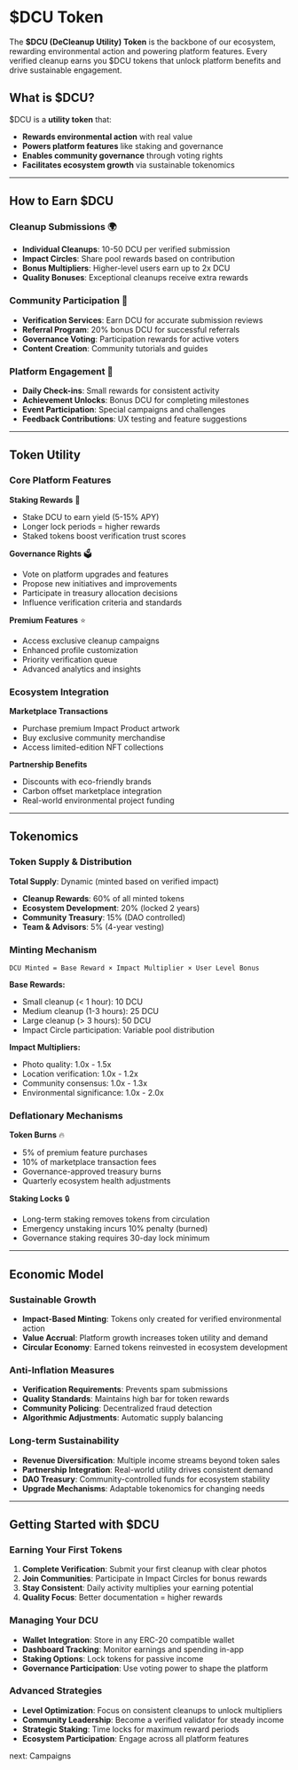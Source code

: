 # $DCU Token

The **$DCU (DeCleanup Utility) Token** is the backbone of our ecosystem, rewarding environmental action and powering platform features. Every verified cleanup earns you $DCU tokens that unlock platform benefits and drive sustainable engagement.

## What is $DCU?

$DCU is a **utility token** that:
- **Rewards environmental action** with real value
- **Powers platform features** like staking and governance
- **Enables community governance** through voting rights
- **Facilitates ecosystem growth** via sustainable tokenomics

---

## How to Earn $DCU

### **Cleanup Submissions** 🌍
- **Individual Cleanups**: 10-50 DCU per verified submission
- **Impact Circles**: Share pool rewards based on contribution
- **Bonus Multipliers**: Higher-level users earn up to 2x DCU
- **Quality Bonuses**: Exceptional cleanups receive extra rewards

### **Community Participation** 🤝
- **Verification Services**: Earn DCU for accurate submission reviews
- **Referral Program**: 20% bonus DCU for successful referrals
- **Governance Voting**: Participation rewards for active voters
- **Content Creation**: Community tutorials and guides

### **Platform Engagement** 📱
- **Daily Check-ins**: Small rewards for consistent activity
- **Achievement Unlocks**: Bonus DCU for completing milestones
- **Event Participation**: Special campaigns and challenges
- **Feedback Contributions**: UX testing and feature suggestions

---

## Token Utility

### **Core Platform Features**

**Staking Rewards** 💎
- Stake DCU to earn yield (5-15% APY)
- Longer lock periods = higher rewards
- Staked tokens boost verification trust scores

**Governance Rights** 🗳️
- Vote on platform upgrades and features
- Propose new initiatives and improvements
- Participate in treasury allocation decisions
- Influence verification criteria and standards

**Premium Features** ⭐
- Access exclusive cleanup campaigns
- Enhanced profile customization
- Priority verification queue
- Advanced analytics and insights

### **Ecosystem Integration**

**Marketplace Transactions**
- Purchase premium Impact Product artwork
- Buy exclusive community merchandise
- Access limited-edition NFT collections

**Partnership Benefits**
- Discounts with eco-friendly brands
- Carbon offset marketplace integration
- Real-world environmental project funding

---

## Tokenomics

### **Token Supply & Distribution**

**Total Supply**: Dynamic (minted based on verified impact)
- **Cleanup Rewards**: 60% of all minted tokens
- **Ecosystem Development**: 20% (locked 2 years)
- **Community Treasury**: 15% (DAO controlled)
- **Team & Advisors**: 5% (4-year vesting)

### **Minting Mechanism**
```
DCU Minted = Base Reward × Impact Multiplier × User Level Bonus
```

**Base Rewards:**
- Small cleanup (< 1 hour): 10 DCU
- Medium cleanup (1-3 hours): 25 DCU  
- Large cleanup (> 3 hours): 50 DCU
- Impact Circle participation: Variable pool distribution

**Impact Multipliers:**
- Photo quality: 1.0x - 1.5x
- Location verification: 1.0x - 1.2x
- Community consensus: 1.0x - 1.3x
- Environmental significance: 1.0x - 2.0x

### **Deflationary Mechanisms**

**Token Burns** 🔥
- 5% of premium feature purchases
- 10% of marketplace transaction fees
- Governance-approved treasury burns
- Quarterly ecosystem health adjustments

**Staking Locks** 🔒
- Long-term staking removes tokens from circulation
- Emergency unstaking incurs 10% penalty (burned)
- Governance staking requires 30-day lock minimum

---

## Economic Model

### **Sustainable Growth**
- **Impact-Based Minting**: Tokens only created for verified environmental action
- **Value Accrual**: Platform growth increases token utility and demand
- **Circular Economy**: Earned tokens reinvested in ecosystem development

### **Anti-Inflation Measures**
- **Verification Requirements**: Prevents spam submissions
- **Quality Standards**: Maintains high bar for token rewards
- **Community Policing**: Decentralized fraud detection
- **Algorithmic Adjustments**: Automatic supply balancing

### **Long-term Sustainability**
- **Revenue Diversification**: Multiple income streams beyond token sales
- **Partnership Integration**: Real-world utility drives consistent demand
- **DAO Treasury**: Community-controlled funds for ecosystem stability
- **Upgrade Mechanisms**: Adaptable tokenomics for changing needs

---

## Getting Started with $DCU

### **Earning Your First Tokens**
1. **Complete Verification**: Submit your first cleanup with clear photos
2. **Join Communities**: Participate in Impact Circles for bonus rewards
3. **Stay Consistent**: Daily activity multiplies your earning potential
4. **Quality Focus**: Better documentation = higher rewards

### **Managing Your DCU**
- **Wallet Integration**: Store in any ERC-20 compatible wallet
- **Dashboard Tracking**: Monitor earnings and spending in-app
- **Staking Options**: Lock tokens for passive income
- **Governance Participation**: Use voting power to shape the platform

### **Advanced Strategies**
- **Level Optimization**: Focus on consistent cleanups to unlock multipliers
- **Community Leadership**: Become a verified validator for steady income
- **Strategic Staking**: Time locks for maximum reward periods
- **Ecosystem Participation**: Engage across all platform features

<nav className='flex items-center justify-end space-x-2'>
  <ArrowRight />
  <Link href='/campaigns'>next: Campaigns</Link>
</nav> 